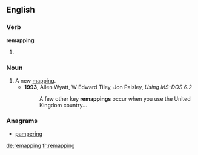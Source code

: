 ==English==

===Verb===
'''remapping'''

# {{present participle of|[[remap]]}}

===Noun===
{{en-noun}}

# A new [[mapping]].
#* '''1993''', Allen Wyatt, W Edward Tiley, Jon Paisley, ''Using MS-DOS 6.2''
#*: A few other key '''remappings''' occur when you use the United Kingdom country...

===Anagrams===
* [[pampering#English|pampering]]

[[de:remapping]]
[[fr:remapping]]